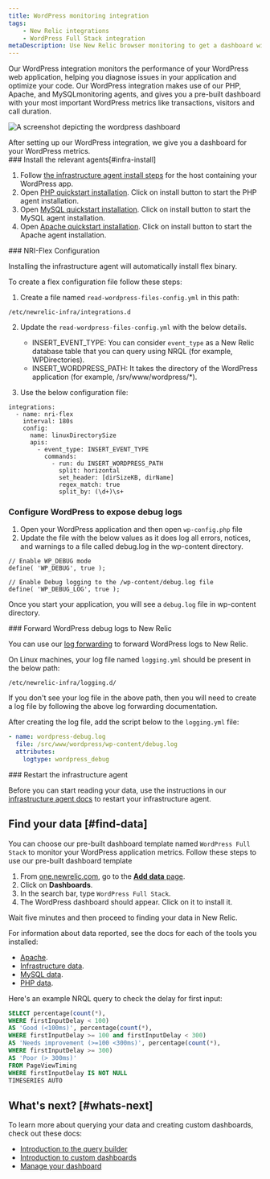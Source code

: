 ```yaml
---
title: WordPress monitoring integration
tags:
    - New Relic integrations
    - WordPress Full Stack integration
metaDescription: Use New Relic browser monitoring to get a dashboard with metrics from your Wordpress.
---
```




Our WordPress integration monitors the performance of your WordPress web application, helping you diagnose issues in your application and optimize your code. Our WordPress integration makes use of our PHP, Apache, and MySQLmonitoring agents, and gives you a pre-built dashboard with your most important WordPress metrics like transactions, visitors and call duration.

<img
  title="WordPress dashboard"
  alt="A screenshot depicting the wordpress dashboard"
  src={infrastructureWordPressIntegrationDashboard}
/>

<figcaption>
After setting up our WordPress integration, we give you a dashboard for your WordPress metrics. 
</figcaption>

<Steps>
<Step>
### Install the relevant agents[#infra-install]

1.  Follow [the infrastructure agent install steps](/docs/infrastructure/install-infrastructure-agent/get-started/install-infrastructure-agent) for the host containing your WordPress app.
2. Open [PHP quickstart installation](https://newrelic.com/instant-observability/php).
Click on install button to start the PHP agent installation.
3. Open [MySQL quickstart installation](https://newrelic.com/instant-observability/mysql).
Click on install button to start the MySQL agent installation.
4. Open [Apache quickstart installation](https://newrelic.com/instant-observability/apache).
Click on install button to start the Apache agent installation.
</Step>

<Step>
### NRI-Flex Configuration

Installing the infrastructure agent will automatically install flex binary. 

To create a flex configuration file follow these steps:

1.  Create a file named `read-wordpress-files-config.yml` in this path:

  ```shell
  /etc/newrelic-infra/integrations.d
  ```

2.  Update the `read-wordpress-files-config.yml` with the below details.

    *   INSERT_EVENT_TYPE: You can consider `event_type` as a New Relic database table that you can query using NRQL (for example, WPDirectories).
    *   INSERT_WORDPRESS_PATH: It takes the directory of the WordPress application (for example, /srv/www/wordpress/*).

3.  Use the below configuration file:

  ```
  integrations:
    - name: nri-flex
      interval: 180s
      config:
        name: linuxDirectorySize
        apis:
          - event_type: INSERT_EVENT_TYPE
            commands:
              - run: du INSERT_WORDPRESS_PATH
                split: horizontal
                set_header: [dirSizeKB, dirName]
                regex_match: true
                split_by: (\d+)\s+
  ```  
</Step>

<Step>

### Configure WordPress to expose debug logs

1. Open your WordPress application and then open `wp-config.php` file
2. Update the file with the below values as it does log all errors, notices, and warnings to a file called debug.log in the wp-content directory.

  ```
  // Enable WP_DEBUG mode
  define( 'WP_DEBUG', true );

  // Enable Debug logging to the /wp-content/debug.log file
  define( 'WP_DEBUG_LOG', true );
  ```

Once you start your application, you will see a `debug.log` file in wp-content directory.
</Step>

<Step>
### Forward WordPress debug logs to New Relic

You can use our [log forwarding](https://docs.newrelic.com/docs/logs/forward-logs/forward-your-logs-using-infrastructure-agent/) to forward WordPress logs to New Relic.

On Linux machines, your log file named `logging.yml` should be present in the below path:
```
/etc/newrelic-infra/logging.d/
```
If you don't see your log file in the above path, then you will need to create a log file by following the above log forwarding documentation.

After creating the log file, add the script below to the `logging.yml` file:

  ```yml
  - name: wordpress-debug.log
    file: /src/www/wordpress/wp-content/debug.log
    attributes:
      logtype: wordpress_debug
  ```
</Step>

<Step>
### Restart the infrastructure agent

Before you can start reading your data, use the instructions in our [infrastructure agent docs](https://docs.newrelic.com/docs/infrastructure/install-infrastructure-agent/manage-your-agent/start-stop-restart-infrastructure-agent/) to restart your infrastructure agent.
</Step>
</Steps>

## Find your data [#find-data]

You can choose our pre-built dashboard template named `WordPress Full Stack` to monitor your WordPress application metrics. Follow these steps to use our pre-built dashboard template

1. From [one.newrelic.com](https://one.newrelic.com), go to the [**Add data** page](https://one.newrelic.com/marketplace). 
2. Click on **Dashboards**.
3. In the search bar, type `WordPress Full Stack`. 
4. The WordPress dashboard should appear. Click on it to install it.

Wait five minutes and then proceed to finding your data in New Relic. 

For information about data reported, see the docs for each of the tools you installed:

* [Apache](/docs/infrastructure/host-integrations/host-integrations-list/apache-monitoring-integration/). 
*  [Infrastructure data](/docs/infrastructure/manage-your-data/data-instrumentation/default-infrastructure-monitoring-data/#infrastructure-events). 
* [MySQL data](docs/infrastructure/host-integrations/host-integrations-list/mysql-config/).
* [PHP data](/docs/apm/agents/php-agent/getting-started/monitor-your-php-app/).

Here's an example NRQL query to check the delay for first input: 


  ```sql
  SELECT percentage(count(*), 
  WHERE firstInputDelay < 100)
  AS 'Good (<100ms)', percentage(count(*), 
  WHERE firstInputDelay >= 100 and firstInputDelay < 300) 
  AS 'Needs improvement (>=100 <300ms)', percentage(count(*), 
  WHERE firstInputDelay >= 300) 
  AS 'Poor (> 300ms)' 
  FROM PageViewTiming 
  WHERE firstInputDelay IS NOT NULL 
  TIMESERIES AUTO
  ```

## What's next? [#whats-next]

To learn more about querying your data and creating custom dashboards, check out these docs: 

* [Introduction to the query builder](/docs/query-your-data/explore-query-data/query-builder/introduction-query-builder)
* [Introduction to custom dashboards](/docs/query-your-data/explore-query-data/dashboards/introduction-dashboards)
* [Manage your dashboard](/docs/query-your-data/explore-query-data/dashboards/manage-your-dashboard)
